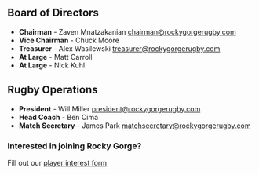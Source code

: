 ## Board of Directors
* **Chairman** - Zaven Mnatzakanian [chairman@rockygorgerugby.com](mailto:chairman@rockygorgerugby.com)
* **Vice Chairman** - Chuck Moore 
* **Treasurer** - Alex Wasilewski [treasurer@rockygorgerugby.com](mailto:treasurer@rockygorgerugby.com)
* **At Large** - Matt Carroll
* **At Large** - Nick Kuhl

## Rugby Operations
* **President** - Will Miller [president@rockygorgerugby.com](mailto:president@rockygorgerugby.com)
* **Head Coach** - Ben Cima
* **Match Secretary** - James Park [matchsecretary@rockygorgerugby.com](mailto:matchsecretary@rockygorgerugby.com)

### Interested in joining Rocky Gorge?
Fill out our [player interest form](./forms/contact)